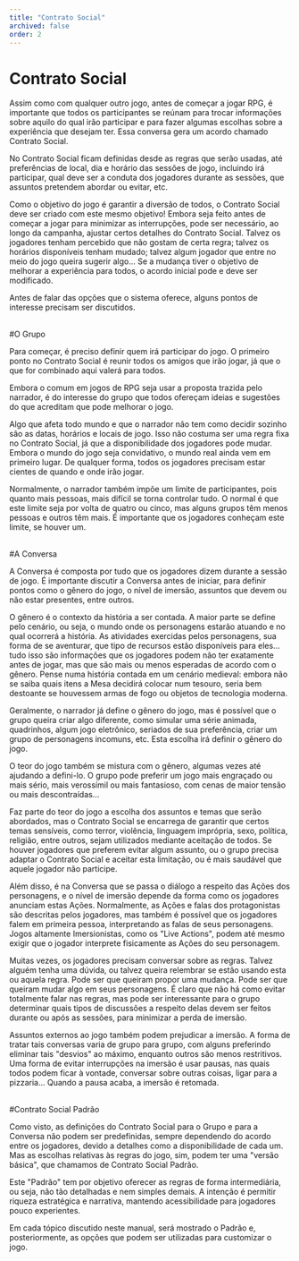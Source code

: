 ```yaml
---
title: "Contrato Social"
archived: false
order: 2
---
```


# Contrato Social

Assim como com qualquer outro jogo, antes de começar a jogar RPG, é importante que todos os participantes se reúnam para trocar informações sobre aquilo do qual irão participar e para fazer algumas escolhas sobre a experiência que desejam ter. Essa conversa gera um acordo chamado Contrato Social.

No Contrato Social ficam definidas desde as regras que serão usadas, até preferências de local, dia e horário das sessões de jogo, incluindo irá participar, qual deve ser a conduta dos jogadores durante as sessões, que assuntos pretendem abordar ou evitar, etc.

Como o objetivo do jogo é garantir a diversão de todos, o Contrato Social deve ser criado com este mesmo objetivo! Embora seja feito antes de começar a jogar para minimizar as interrupções, pode ser necessário, ao longo da campanha, ajustar certos detalhes do Contrato Social. Talvez os jogadores tenham percebido que não gostam de certa regra; talvez os horários disponíveis tenham mudado; talvez algum jogador que entre no meio do jogo queira sugerir algo... Se a mudança tiver o objetivo de melhorar a experiência para todos, o acordo inicial pode e deve ser modificado.

Antes de falar das opções que o sistema oferece, alguns pontos de interesse precisam ser discutidos.

<br>
#O Grupo

Para começar, é preciso definir quem irá participar do jogo. O primeiro ponto no Contrato Social é reunir todos os amigos que irão jogar, já que o que for combinado aqui valerá para todos.

Embora o comum em jogos de RPG seja usar a proposta trazida pelo narrador, é do interesse do grupo que todos ofereçam ideias e sugestões do que acreditam que pode melhorar o jogo.

Algo que afeta todo mundo e que o narrador não tem como decidir sozinho são as datas, horários e locais de jogo. Isso não costuma ser uma regra fixa no Contrato Social, já que a disponibilidade dos jogadores pode mudar. Embora o mundo do jogo seja convidativo, o mundo real ainda vem em primeiro lugar. De qualquer forma, todos os jogadores precisam estar cientes de quando e onde irão jogar.

Normalmente, o narrador também impõe um limite de participantes, pois quanto mais pessoas, mais difícil se torna controlar tudo. O normal é que este limite seja por volta de quatro ou cinco, mas alguns grupos têm menos pessoas e outros têm mais. É importante que os jogadores conheçam este limite, se houver um.

<br>
#A Conversa

A Conversa é composta por tudo que os jogadores dizem durante a sessão de jogo. É importante discutir a Conversa antes de iniciar, para definir pontos como o gênero do jogo, o nível de imersão, assuntos que devem ou não estar presentes, entre outros.

O gênero é o contexto da história a ser contada. A maior parte se define pelo cenário, ou seja, o mundo onde os personagens estarão atuando e no qual ocorrerá a história. As atividades exercidas pelos personagens, sua forma de se aventurar, que tipo de recursos estão disponíveis para eles... tudo isso são informações que os jogadores podem não ter exatamente antes de jogar, mas que são mais ou menos esperadas de acordo com o gênero. Pense numa história contada em um cenário medieval: embora não se saiba quais itens a Mesa decidirá colocar num tesouro, seria bem destoante se houvessem armas de fogo ou objetos de tecnologia moderna.

Geralmente, o narrador já define o gênero do jogo, mas é possível que o grupo queira criar algo diferente, como simular uma série animada, quadrinhos, algum jogo eletrônico, seriados de sua preferência, criar um grupo de personagens incomuns, etc. Esta escolha irá definir o gênero do jogo.

O teor do jogo também se mistura com o gênero, algumas vezes até ajudando a defini-lo. O grupo pode preferir um jogo mais engraçado ou mais sério, mais verossímil ou mais fantasioso, com cenas de maior tensão ou mais descontraídas...

Faz parte do teor do jogo a escolha dos assuntos e temas que serão abordados, mas o Contrato Social se encarrega de garantir que certos temas sensíveis, como terror, violência, linguagem imprópria, sexo, política, religião, entre outros, sejam utilizados mediante aceitação de todos. Se houver jogadores que preferem evitar algum assunto, ou o grupo precisa adaptar o Contrato Social e aceitar esta limitação, ou é mais saudável que aquele jogador não participe.

Além disso, é na Conversa que se passa o diálogo a respeito das Ações dos personagens, e o nível de imersão depende da forma como os jogadores anunciam estas Ações. Normalmente, as Ações e falas dos protagonistas são descritas pelos jogadores, mas também é possível que os jogadores falem em primeira pessoa, interpretando as falas de seus personagens. Jogos altamente Imersionistas, como os "Live Actions", podem até mesmo exigir que o jogador interprete fisicamente as Ações do seu personagem.

Muitas vezes, os jogadores precisam conversar sobre as regras. Talvez alguém tenha uma dúvida, ou talvez queira relembrar se estão usando esta ou aquela regra. Pode ser que queiram propor uma mudança. Pode ser que queiram mudar algo em seus personagens. É claro que não há como evitar totalmente falar nas regras, mas pode ser interessante para o grupo determinar quais tipos de discussões a respeito delas devem ser feitos durante ou após as sessões, para minimizar a perda de imersão.

Assuntos externos ao jogo também podem prejudicar a imersão. A forma de tratar tais conversas varia de grupo para grupo, com alguns preferindo eliminar tais "desvios" ao máximo, enquanto outros são menos restritivos. Uma forma de evitar interrupções na imersão é usar pausas, nas quais todos podem ficar à vontade, conversar sobre outras coisas, ligar para a pizzaria... Quando a pausa acaba, a imersão é retomada.

<br>
#Contrato Social Padrão

Como visto, as definições do Contrato Social para o Grupo e para a Conversa não podem ser predefinidas, sempre dependendo do acordo entre os jogadores, devido a detalhes como a disponibilidade de cada um. Mas as escolhas relativas às regras do jogo, sim, podem ter uma "versão básica", que chamamos de Contrato Social Padrão.

Este "Padrão" tem por objetivo oferecer as regras de forma intermediária, ou seja, não tão detalhadas e nem simples demais. A intenção é permitir riqueza estratégica e narrativa, mantendo acessibilidade para jogadores pouco experientes.

Em cada tópico discutido neste manual, será mostrado o Padrão e, posteriormente, as opções que podem ser utilizadas para customizar o jogo.